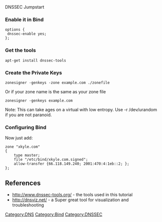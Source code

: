 DNSSEC Jumpstart
=== Enable it in Bind ===
<pre>
options {
 dnssec-enable yes;
};
</pre>

=== Get the tools ===
 apt-get install dnssec-tools

=== Create the Private Keys ===
 zonesigner -genkeys -zone example.com ./zonefile
Or if your zone name is the same as your zone file
 zonesigner -genkeys example.com

Note: This can take ages on a virtual with low entropy. Use -r /dev/urandom if you are not paranoid.

=== Configuring Bind ===
Now just add:
<pre>
zone "xkyle.com"
{
	type master;
	file "/etc/bind/xkyle.com.signed";
	allow-transfer {66.118.149.240; 2001:470:4:1eb::2; };
};
</pre>

== References ==
* [http://www.dnssec-tools.org/ http://www.dnssec-tools.org/] - the tools used in this tutorial
* [http://dnsviz.net/ http://dnsviz.net/] - a Super great tool for visualization and troubleshooting

[[Category:DNS]][[Category:Bind]][[Category:DNSSEC]]